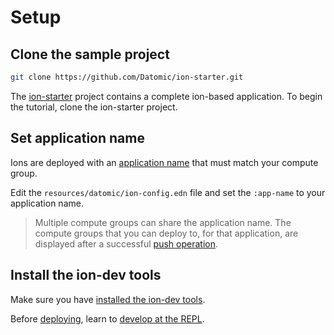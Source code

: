 Setup
=====

Clone the sample project
------------------------

```sh
git clone https://github.com/Datomic/ion-starter.git
```



The [ion-starter](https://github.com/Datomic/ion-starter) project contains a complete ion-based application. To begin the tutorial, clone the ion-starter project.





Set application name
--------------------

Ions are deployed with an [application name](../ions/ions-reference.html#application-name) that must match your compute group.

Edit the `resources/datomic/ion-config.edn` file and set the `:app-name` to your application name.

> Multiple compute groups can share the application name. The compute groups that you can deploy to, for that application, are displayed after a successful [push operation](push-and-deploy.html#push).





Install the ion-dev tools
-------------------------

Make sure you have [installed the ion-dev tools](../operation/howto.html#ion-dev).

Before [deploying](push-and-deploy.html), learn to [develop at the REPL](develop.html).